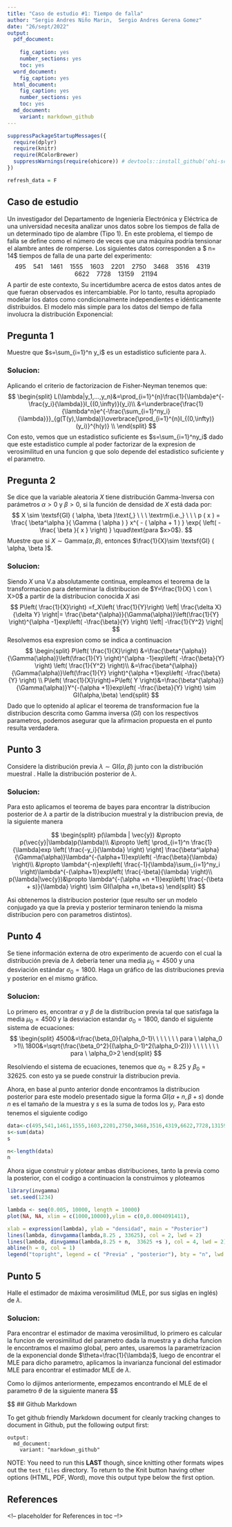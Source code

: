 ```yaml
---
title: "Caso de estudio #1: Tiempo de falla"
author: "Sergio Andres Niño Marin,  Sergio Andres Gerena Gomez"
date: "26/sept/2022"
output:
  pdf_document:
    
    fig_caption: yes
    number_sections: yes
    toc: yes
  word_document:
    fig_caption: yes
  html_document:
    fig_caption: yes
    number_sections: yes
    toc: yes
  md_document:
    variant: markdown_github
---
```


```r
suppressPackageStartupMessages({
  require(dplyr)
  require(knitr)
  require(RColorBrewer)
  suppressWarnings(require(ohicore)) # devtools::install_github('ohi-science/ohicore')
})

refresh_data = F


```


## Caso de estudio {-}

Un investigador del Departamento de Ingeniería Electrónica y Eléctrica de una universidad necesita analizar unos datos sobre los tiempos de falla de un determinado tipo de alambre (Tipo 1). En este problema, el tiempo de falla se define como el número de veces que una máquina podría tensionar el alambre antes de romperse. Los siguientes datos corresponden a $ n= 14$ tiempos de falla de una parte del experimento: 
$$
495 \quad 541 \quad 1461 \quad 1555 \quad 1603 \quad 2201 \quad 2750 \quad 3468 \quad 3516 \quad 4319 \quad 6622 \quad 7728 \quad 13159 \quad 21194
$$
A partir de este contexto, Su incertidumbre acerca de estos datos antes de que fueran observados es intercambiable. Por lo tanto, resulta apropiado modelar los datos como condicionalmente independientes e idénticamente distribuidos. El modelo más simple para los datos del tiempo de falla involucra la distribución Exponencial:
\begin{equation}\label{exponential-model-1}
	y_i \mid \lambda \stackrel{ \mbox{\footnotesize iid} }{ \sim } \textsf{Exp} ( \lambda )\text{,} \ \ \ \textrm{i.e.,} \ \ \ p( y_i \mid \lambda ) = \frac{ 1 }{ \lambda }\, \exp{\left( - \frac{y_i }{ \lambda }\right) } \quad\text{para $y_i > 0$ y $\lambda > 0$, con $i=1,\ldots,n$.} 
\end{equation}


## Pregunta 1{-}
Muestre que $s=\sum_{i=1}^n y_i$ es un estadístico suficiente para $\lambda$.

### Solucion:{-}
Aplicando el criterio de factorizacion de Fisher-Neyman tenemos que:
$$
\begin{split}
L(\lambda|y_1,...,y_n)&=\prod_{i=1}^{n}\frac{1}{\lambda}e^{-\frac{y_i}{\lambda}}I_{(0,\infty)}(y_i)\\
&=\underbrace{\frac{1}{\lambda^n}e^{-\frac{\sum_{i=1}^ny_i}{\lambda}}}_{g(T(y),\lambda)}\overbrace{\prod_{i=1}^{n}I_{(0,\infty)}(y_i)}^{h(y)} \\
\end{split}
$$
Con esto, vemos que un estadistico suficiente es $s=\sum_{i=1}^ny_i$ dado que este estadistico cumple al poder factorizar de la expresion de verosimilitud en una funcion g que solo depende del estadistico suficiente y el parametro.

## Pregunta 2{-}
Se dice que la variable aleatoria $X$ tiene distribución Gamma-Inversa con parámetros $\alpha>0$ y $\beta>0$, si la función de densidad de $X$ está dada por:
	$$
	X \sim \textsf{GI} ( \alpha, \beta )\text{,} \ \ \ \textrm{i.e.,} \ \ \ 
	p ( x ) = \frac{ \beta^\alpha }{ \Gamma ( \alpha ) } x^{ - ( \alpha + 1 ) } \exp{ \left( - \frac{ \beta }{ x } \right) } \quad\text{para $x>0$}.
	$$
	Muestre que si $X\sim\textsf{Gamma}(\alpha,\beta)$, entonces $\frac{1}{X}\sim \textsf{GI} ( \alpha, \beta )$.

### Solucion:{-}
Siendo $X$ una V.a absolutamente continua, empleamos el teorema de la transformacion para determinar la distribucion de $Y=\frac{1}{X} \ con \ X>0$ a partir de la distribucion conocida $X$ asi
$$
P\left( \frac{1}{X}\right) =f_X\left( \frac{1}{Y}\right) \left| \frac{\delta X}{\delta Y} \right|= \frac{\beta^{\alpha}}{\Gamma(\alpha)}\left(\frac{1}{Y} \right)^{\alpha -1}exp\left( -\frac{\beta}{Y} \right) \left| -\frac{1}{Y^2} \right|
$$
Resolvemos esa expresion como se indica a continuacion
$$
\begin{split}
P\left( \frac{1}{X}\right) &=\frac{\beta^{\alpha}}{\Gamma(\alpha)}\left(\frac{1}{Y} \right)^{\alpha -1}exp\left( -\frac{\beta}{Y} \right) \left( \frac{1}{Y^2} \right)\\
&=\frac{\beta^{\alpha}}{\Gamma(\alpha)}\left(\frac{1}{Y} \right)^{\alpha +1}exp\left( -\frac{\beta}{Y} \right) \\
P\left( \frac{1}{X}\right)=P\left( Y \right)&=\frac{\beta^{\alpha}}{\Gamma(\alpha)}Y^{-(\alpha +1)}exp\left( -\frac{\beta}{Y} \right) \sim GI(\alpha,\beta)
\end{split}
$$
Dado que lo optenido al aplicar el teorema de transformacion fue la distribucion descrita como Gamma inversa ($GI$) con los respectivos parametros, podemos asegurar que la afirmacion propuesta en el punto resulta verdadera.

## Punto 3{-}
Considere la distribución previa $\lambda \sim \textsf{GI} ( \alpha, \beta )$ junto con la distribución muestral \eqref{exponential-model-1}. Halle la distribución posterior de $\lambda$.

### Solucion:{-}
Para esto aplicamos el teorema de bayes para encontrar la distribucion posterior de $\lambda$ a partir de la distribucion muestral y la distribucion previa, de la siguiente manera

$$
\begin{split}
p(\lambda | \vec{y}) &\propto p(\vec{y}|\lambda)p(\lambda)\\
&\propto \left[ \prod_{i=1}^n \frac{1}{\lambda}exp \left( \frac{-y_i}{\lambda} \right) \right] \frac{\beta^\alpha}{\Gamma(\alpha)}\lambda^{-(\alpha+1)}exp\left( -\frac{\beta}{\lambda} \right)\\
&\propto \lambda^{-n}exp\left( \frac{-1}{\lambda}\sum_{i=1}^ny_i \right)\lambda^{-(\alpha+1)}exp\left( \frac{-\beta}{\lambda} \right)\\
p(\lambda|\vec{y})&\propto \lambda^{-(\alpha +n +1)}exp\left( \frac{-(\beta + s)}{\lambda} \right) \sim GI(\alpha +n,\beta+s)
\end{split}
$$

Asi obtenemos la distribucion posterior (que resulto ser un modelo conjugado ya que la previa y posterior terminaron teniendo la misma distribucion pero con parametros distintos). 

## Punto 4{-}
Se tiene información externa de otro experimento de acuerdo con el cual la distribución previa de $\lambda$ debería tener una media $\mu_0 = 4500$ y una desviación estándar $\sigma_0 = 1800$. Haga un gráfico de las distribuciones previa y posterior en el mismo gráfico.

### Solucion: {-}
Lo primero es, encontrar $\alpha$ y $\beta$ de la distribucion previa tal que satisfaga la media $\mu_0 = 4500$ y la desviacion estandar $\sigma_0 = 1800$, dando el siguiente sistema de ecuaciones:
$$
\begin{split}
4500&=\frac{\beta_0}{\alpha_0-1}\ \ \ \ \ \ \ para \ \alpha_0 >1\\
1800&=\sqrt{\frac{\beta_0^2}{(\alpha_0-1)^2(\alpha_0-2)}} \ \ \ \ \ \ \ para \ \alpha_0>2
\end{split}
$$

Resolviendo el sistema de ecuaciones, tenemos que $\alpha_0=8.25$ y $\beta_0=32625$. con esto ya se puede construir la distribucion previa.

Ahora, en base al punto anterior donde encontramos la distribucion posterior para este modelo presentado sigue la forma $GI(\alpha +n, \beta +s)$ donde $n$ es el tamaño de la muestra y $s$ es la suma de todos los $y_i$. Para esto tenemos el siguiente codigo
```r
data<-c(495,541,1461,1555,1603,2201,2750,3468,3516,4319,6622,7728,13159,21194)
s<-sum(data)
s
```
```r
n<-length(data)
n
```
Ahora sigue construir y plotear ambas distribuciones, tanto la previa como la posterior, con el codigo a continuacion la construimos y ploteamos

```r
library(invgamma)
 set.seed(1234)

lambda <- seq(0.005, 10000, length = 10000)
plot(NA, NA, xlim = c(1000,10000),ylim = c(0,0.0004091411),

xlab = expression(lambda), ylab = "densidad", main = "Posterior")
lines(lambda, dinvgamma(lambda,8.25 , 33625), col = 2, lwd = 2)
lines(lambda, dinvgamma(lambda,8.25 + n,  33625 +s ), col = 4, lwd = 2)
abline(h = 0, col = 1)
legend("topright", legend = c( "Previa" , "posterior"), bty = "n", lwd = 2, col = c(2, 4))
```

## Punto 5 {-}
Halle el estimador de máxima verosimilitud (MLE, por sus siglas en inglés) de $\lambda$.

### Solucion: {-}
Para encontrar el estimador de maxima verosimilitud, lo primero es calcular la funcion de verosimilitud del parametro dada la muestra y a dicha funcion le encontramos el maximo global, pero antes, usaremos la parametrizacion de la exponencial donde $\theta=\frac{1}{\lambda}$, luego de encontrar el MLE para dicho parametro, aplicamos la invarianza funcional del estimador MLE para encontrar el estimador MLE de $\lambda$.

Como lo dijimos anteriormente, empezamos encontrando el MLE de el parametro $\theta$ de la siguiente manera
$$

$$
## Github Markdown

To get github friendly Markdown document for cleanly tracking changes to document in Github, put the following output first:

```
output:
  md_document:
    variant: "markdown_github"
```

NOTE: You need to run this **LAST** though, since knitting other formats wipes out the `test_files` directory. To return to the Knit button having other options (HTML, PDF, Word), move this output type below the first option.

## References {-}
<!-- placeholder for References in toc --!>



